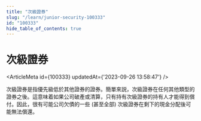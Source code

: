 ```yaml
---
title: "次級證券"
slug: "/learn/junior-security-100333"
id: "100333"
hide_table_of_contents: true
---
```



# 次級證券

<ArticleMeta id={100333} updatedAt={'2023-09-26 13:58:47'} />
<div className='border-solid border-b border-t-0 my-4 border-[var(--ifm-color-gray-300)]' />

次級證券是指優先級低於其他證券的證券。簡單來説，次級證券在任何其他類型的證券之後。這意味着如果公司破產或清算，只有持有次級證券的持有人才能得到償付。因此，很有可能公司欠債的一些 (甚至全部) 次級證券在剩下的現金分配後可能無法償還。
